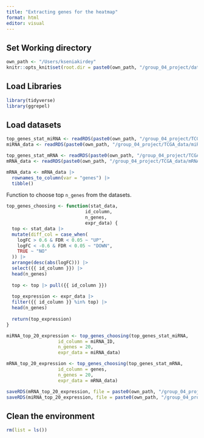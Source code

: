 ```yaml
---
title: "Extracting genes for the heatmap"
format: html
editor: visual
---
```


## Set Working directory

```r
own_path <- "/Users/kseniakirdey"
knitr::opts_knit$set(root.dir = paste0(own_path, "/group_04_project/data/"))
```

## Load Libraries

```r
library(tidyverse)
library(ggrepel)
```

## Load datasets

```r
top_genes_stat_miRNA <- readRDS(paste0(own_path, "/group_04_project/TCGA_Data/miRNA_top_genes_stat.RDS"))
miRNA_data <- readRDS(paste0(own_path, "/group_04_project/TCGA_data/miRNA_data_clean.RDS"))

top_genes_stat_mRNA <- readRDS(paste0(own_path, "/group_04_project/TCGA_Data/mRNA_top_genes_stat.RDS"))
mRNA_data <- readRDS(paste0(own_path, "/group_04_project/TCGA_data/mRNA_data_clean.RDS"))
```

```r
mRNA_data <- mRNA_data |>
  rownames_to_column(var = "genes") |>
  tibble()
```

Function to choose top `n_genes` from the datasets.

```r
top_genes_choosing <- function(stat_data, 
                             id_column, 
                             n_genes,
                             expr_data) {
  top <- stat_data |>
  mutate(diff_col = case_when(
    logFC > 0.6 & FDR < 0.05 ~ "UP",
    logFC < -0.6 & FDR < 0.05 ~ "DOWN",
    TRUE ~ "NO"
  )) |> 
  arrange(desc(abs(logFC))) |> 
  select({{ id_column }}) |>
  head(n_genes)
  
  top <- top |> pull({{ id_column }})
  
  top_expression <- expr_data |>
  filter({{ id_column }} %in% top) |>
  head(n_genes)
  
  return(top_expression)
}
```

```r
miRNA_top_20_expression <- top_genes_choosing(top_genes_stat_miRNA, 
                   id_column = miRNA_ID, 
                   n_genes = 20, 
                   expr_data = miRNA_data)
```

```r
mRNA_top_20_expression <- top_genes_choosing(top_genes_stat_mRNA, 
                   id_column = genes, 
                   n_genes = 20, 
                   expr_data = mRNA_data)
```

```r
saveRDS(mRNA_top_20_expression, file = paste0(own_path, "/group_04_project/Results/mRNA_top_expression.RDs"))
saveRDS(miRNA_top_20_expression, file = paste0(own_path, "/group_04_project/Results/miRNA_top_expression.RDs"))
```

## Clean the environment

```r
rm(list = ls())
```
